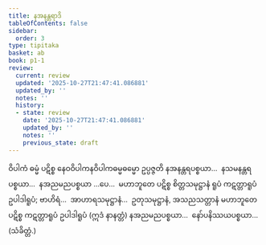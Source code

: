 ```yaml
---
title: နအနန္တရာဒိ
tableOfContents: false
sidebar:
  order: 3
type: tipitaka
basket: ab
book: p1-1
review:
  current: review
  updated: '2025-10-27T21:47:41.086881'
  updated_by: ''
  notes: ''
  history:
  - state: review
    date: '2025-10-27T21:47:41.086881'
    updated_by: ''
    notes: ''
    previous_state: draft
---
```



<ReviewStatus review={frontmatter.review} showDetails={true} />

<HypothesisAnnotation frontmatter={frontmatter} />

<DynamicBreadcrumb />

<Division number="33" book="p1-1" e="ch" v="36" p="399">

<Paragraph number="2107" book="p1-1">
ဝိပါကံ ဓမ္မံ ပဋိစ္စ နေဝဝိပါကနဝိပါကဓမ္မဓမ္မော ဥပ္ပဇ္ဇတိ နအနန္တရပစ္စယာ…  နသမနန္တရပစ္စယာ…  နအညမညပစ္စယာ …ပေ…  မဟာဘူတေ ပဋိစ္စ စိတ္တသမုဋ္ဌာနံ ရူပံ ကဋတ္တာရူပံ ဥပါဒါရူပံ; ဗာဟိရံ…  အာဟာရသမုဋ္ဌာနံ…  ဥတုသမုဋ္ဌာနံ, အသညသတ္တာနံ မဟာဘူတေ ပဋိစ္စ ကဋတ္တာရူပံ ဥပါဒါရူပံ (ဣဒံ နာနတ္တံ) နအညမညပစ္စယာ…  နော်ပနိဿယပစ္စယာ…  (သံခိတ္တံ.)
</Paragraph>
</Division>